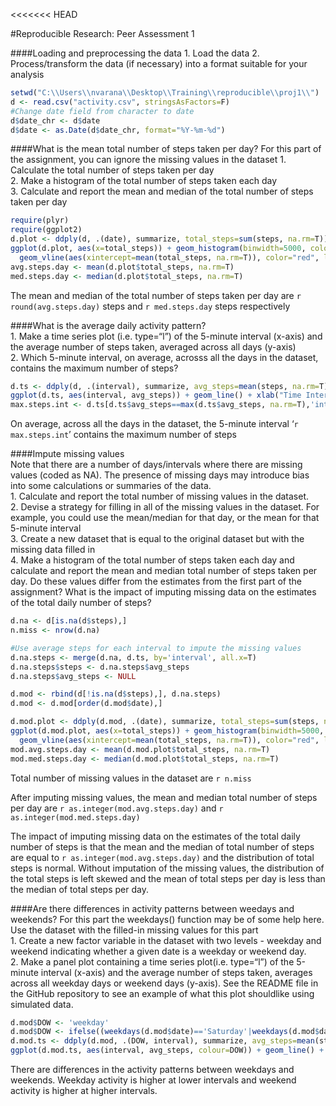<<<<<<< HEAD

#Reproducible Research: Peer Assessment 1

####Loading and preprocessing the data
1. Load the data
2. Process/transform the data (if necessary) into a format suitable for your analysis

```r
setwd("C:\\Users\\nvarana\\Desktop\\Training\\reproducible\\proj1\\")
d <- read.csv("activity.csv", stringsAsFactors=F)
#Change date field from character to date
d$date_chr <- d$date
d$date <- as.Date(d$date_chr, format="%Y-%m-%d")
```

####What is the mean total number of steps taken per day? 
For this part of the assignment, you can ignore the missing values in the dataset
1. Calculate the total number of steps taken per day  
2. Make a histogram of the total number of steps taken each day  
3. Calculate and report the mean and median of the total number of steps taken per day  
```r
require(plyr)
require(ggplot2)
d.plot <- ddply(d, .(date), summarize, total_steps=sum(steps, na.rm=T))
ggplot(d.plot, aes(x=total_steps)) + geom_histogram(binwidth=5000, colour="black", fill="white") +
  geom_vline(aes(xintercept=mean(total_steps, na.rm=T)), color="red", linetype="dashed", size=1)
avg.steps.day <- mean(d.plot$total_steps, na.rm=T)
med.steps.day <- median(d.plot$total_steps, na.rm=T)
```

The mean and median of the total number of steps taken per day are `r round(avg.steps.day)` steps and `r med.steps.day` steps respectively

####What is the average daily activity pattern?  
1. Make a time series plot (i.e. type="l") of the 5-minute interval (x-axis) and the average number of steps taken, averaged across all days (y-axis)  
2. Which 5-minute interval, on average, acrosss all the days in the dataset, contains the maximum number of steps? 
```r
d.ts <- ddply(d, .(interval), summarize, avg_steps=mean(steps, na.rm=T))
ggplot(d.ts, aes(interval, avg_steps)) + geom_line() + xlab("Time Interval") + ylab("Average Number of Steps")
max.steps.int <- d.ts[d.ts$avg_steps==max(d.ts$avg_steps, na.rm=T),'interval']
```

On average, across all the days in the dataset, the 5-minute interval '`r max.steps.int`' contains the maximum number of steps

####Impute missing values  
Note that there are a number of days/intervals where there are missing values (coded as NA). The presence of missing days may introduce bias into some calculations or summaries of the data.  
1. Calculate and report the total number of missing values in the dataset.  
2. Devise a strategy for filling in all of the missing values in the dataset. For example, you could use the mean/median for that day, or the mean for that 5-minute interval  
3. Create a new dataset that is equal to the original dataset but with the missing data filled in  
4. Make a histogram of the total number of steps taken each day and calculate and report the mean and median total number of steps taken per day. Do these values differ from the estimates from the first part of the assignment? What is the impact of imputing missing data on the estimates of the total daily number of steps? 

```r
d.na <- d[is.na(d$steps),]
n.miss <- nrow(d.na)

#Use average steps for each interval to impute the missing values
d.na.steps <- merge(d.na, d.ts, by='interval', all.x=T)
d.na.steps$steps <- d.na.steps$avg_steps
d.na.steps$avg_steps <- NULL

d.mod <- rbind(d[!is.na(d$steps),], d.na.steps)
d.mod <- d.mod[order(d.mod$date),]

d.mod.plot <- ddply(d.mod, .(date), summarize, total_steps=sum(steps, na.rm=T))
ggplot(d.mod.plot, aes(x=total_steps)) + geom_histogram(binwidth=5000, colour="black", fill="white") +
  geom_vline(aes(xintercept=mean(total_steps, na.rm=T)), color="red", linetype="dashed", size=1)
mod.avg.steps.day <- mean(d.mod.plot$total_steps, na.rm=T)
mod.med.steps.day <- median(d.mod.plot$total_steps, na.rm=T)


```

Total number of missing values in the dataset are `r n.miss`

After imputing missing values, the mean and median total number of steps per day are `r as.integer(mod.avg.steps.day)` and `r as.integer(mod.med.steps.day)`

The impact of imputing missing data on the estimates of the total daily number of steps is that the mean and the median of total number of steps are equal to `r as.integer(mod.avg.steps.day)` and the distribution of total steps is normal. Without imputation of the missing values, the distribution of the total steps is left skewed and the mean of total steps per day is less than the median of total steps per day. 

####Are there differences in activity patterns between weedays and weekends? 
For this part the weekdays() function may be of some help here. Use the dataset with the filled-in missing values for this part  
1. Create a new factor variable in the dataset with two levels - weekday and weekend indicating whether a given date is a weekday or weekend day.  
2. Make a panel plot containing a time series plot(i.e. type="l") of the 5-minute interval (x-axis) and the average number of steps taken, averages across all weekday days or weekend days (y-axis). See the README file in the GitHub repository to see an example of what this plot shouldlike using simulated data.  
```r
d.mod$DOW <- 'weekday'
d.mod$DOW <- ifelse((weekdays(d.mod$date)=='Saturday'|weekdays(d.mod$date)=='Sunday'), 'weekend', d.mod$DOW)
d.mod.ts <- ddply(d.mod, .(DOW, interval), summarize, avg_steps=mean(steps, na.rm=T))
ggplot(d.mod.ts, aes(interval, avg_steps, colour=DOW)) + geom_line() + xlab("Time Interval") + ylab("Average Number of Steps")
```
 
There are differences in the activity patterns between weekdays and weekends. Weekday activity is higher at lower intervals and weekend activity is higher at higher intervals. 
